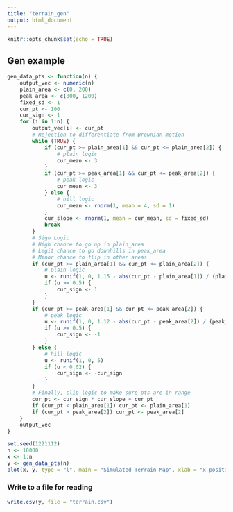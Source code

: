 ```yaml
---
title: "terrain_gen"
output: html_document
---
```


```r
knitr::opts_chunk$set(echo = TRUE)
```

## Gen example

```r
gen_data_pts <- function(n) {
    output_vec <- numeric(n)
    plain_area <- c(0, 200)
    peak_area <- c(800, 1200)
    fixed_sd <- 1
    cur_pt <- 100
    cur_sign <- 1
    for (i in 1:n) {
        output_vec[i] <- cur_pt
        # Rejection to differentiate from Brownian motion
        while (TRUE) {
            if (cur_pt >= plain_area[1] && cur_pt <= plain_area[2]) {
                # plain logic
                cur_mean <- 3
            }
            if (cur_pt >= peak_area[1] && cur_pt <= peak_area[2]) {
                # peak logic
                cur_mean <- 3
            } else {
                # hill logic
                cur_mean <- rnorm(1, mean = 4, sd = 1)
            }
            cur_slope <- rnorm(1, mean = cur_mean, sd = fixed_sd)
            break
        }
        # Sign Logic
        # High chance to go up in plain_area
        # Legit chance to go downhills in peak_area
        # Minor chance to flip in other areas
        if (cur_pt >= plain_area[1] && cur_pt <= plain_area[2]) {
            # plain logic
            u <- runif(1, 0, 1.15 - abs(cur_pt - plain_area[1]) / (plain_area[2] - plain_area[1]))
            if (u >= 0.5) {
                cur_sign <- 1
            }
        }
        if (cur_pt >= peak_area[1] && cur_pt <= peak_area[2]) {
            # peak logic
            u <- runif(1, 0, 1.12 - abs(cur_pt - peak_area[2]) / (peak_area[2] - peak_area[1]))
            if (u >= 0.5) {
                cur_sign <- -1
            }
        } else {
            # hill logic
            u <- runif(1, 0, 5)
            if (u < 0.02) {
                cur_sign <- -cur_sign
            }
        }
        # Finally, clip logic to make sure pts are in range
        cur_pt <- cur_sign * cur_slope + cur_pt
        if (cur_pt < plain_area[1]) cur_pt <- plain_area[1]
        if (cur_pt > peak_area[2]) cur_pt <- peak_area[2]
    }
    output_vec
}
```

```r
set.seed(1221112)
n <- 10000
x <- 1:n
y <- gen_data_pts(n)
plot(x, y, type = "l", main = "Simulated Terrain Map", xlab = "x-position", ylab = "Terrain Altitude")
```

### Write to a file for reading

```r
write.csv(y, file = "terrain.csv")
```